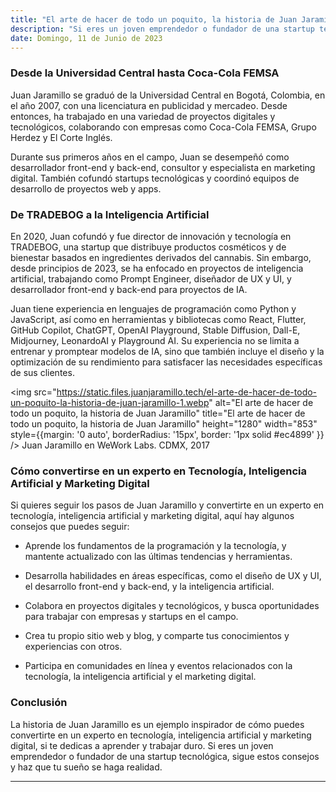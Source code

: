 ```yaml
---
title: "El arte de hacer de todo un poquito, la historia de Juan Jaramillo"
description: "Si eres un joven emprendedor o fundador de una startup tecnológica, probablemente estés buscando inspiración y consejos de alguien que haya recorrido el camino antes que tú. En este artículo, te presentamos la historia de Juan Jaramillo, un publicista colombiano que se ha convertido en un experto en tecnología, inteligencia artificial y marketing digital, con casi dos décadas de experiencia en estas áreas."
date: Domingo, 11 de Junio de 2023
---
```


### Desde la Universidad Central hasta Coca-Cola FEMSA

Juan Jaramillo se graduó de la Universidad Central en Bogotá, Colombia, en el año 2007, con una licenciatura en publicidad y mercadeo. Desde entonces, ha trabajado en una variedad de proyectos digitales y tecnológicos, colaborando con empresas como Coca-Cola FEMSA, Grupo Herdez y El Corte Inglés.

Durante sus primeros años en el campo, Juan se desempeñó como desarrollador front-end y back-end, consultor y especialista en marketing digital. También cofundó startups tecnológicas y coordinó equipos de desarrollo de proyectos web y apps.

### De TRADEBOG a la Inteligencia Artificial

En 2020, Juan cofundó y fue director de innovación y tecnología en TRADEBOG, una startup que distribuye productos cosméticos y de bienestar basados en ingredientes derivados del cannabis. Sin embargo, desde principios de 2023, se ha enfocado en proyectos de inteligencia artificial, trabajando como Prompt Engineer, diseñador de UX y UI, y desarrollador front-end y back-end para proyectos de IA.

Juan tiene experiencia en lenguajes de programación como Python y JavaScript, así como en herramientas y bibliotecas como React, Flutter, GitHub Copilot, ChatGPT, OpenAI Playground, Stable Diffusion, Dall-E, Midjourney, LeonardoAI y Playground AI. Su experiencia no se limita a entrenar y promptear modelos de IA, sino que también incluye el diseño y la optimización de su rendimiento para satisfacer las necesidades específicas de sus clientes.

<img src="https://static.files.juanjaramillo.tech/el-arte-de-hacer-de-todo-un-poquito-la-historia-de-juan-jaramillo-1.webp" alt="El arte de hacer de todo un poquito, la historia de Juan Jaramillo" title="El arte de hacer de todo un poquito, la historia de Juan Jaramillo" height="1280" width="853" style={{margin: '0 auto', borderRadius: '15px', border: '1px solid #ec4899' }} />
Juan Jaramillo en WeWork Labs. CDMX, 2017

### Cómo convertirse en un experto en Tecnología, Inteligencia Artificial y Marketing Digital

Si quieres seguir los pasos de Juan Jaramillo y convertirte en un experto en tecnología, inteligencia artificial y marketing digital, aquí hay algunos consejos que puedes seguir:

- Aprende los fundamentos de la programación y la tecnología, y mantente actualizado con las últimas tendencias y herramientas.

- Desarrolla habilidades en áreas específicas, como el diseño de UX y UI, el desarrollo front-end y back-end, y la inteligencia artificial.

- Colabora en proyectos digitales y tecnológicos, y busca oportunidades para trabajar con empresas y startups en el campo.

- Crea tu propio sitio web y blog, y comparte tus conocimientos y experiencias con otros.

- Participa en comunidades en línea y eventos relacionados con la tecnología, la inteligencia artificial y el marketing digital.

### Conclusión

La historia de Juan Jaramillo es un ejemplo inspirador de cómo puedes convertirte en un experto en tecnología, inteligencia artificial y marketing digital, si te dedicas a aprender y trabajar duro. Si eres un joven emprendedor o fundador de una startup tecnológica, sigue estos consejos y haz que tu sueño se haga realidad.

---
